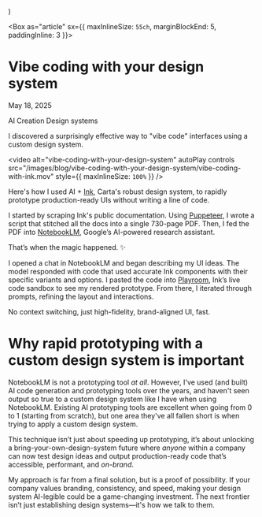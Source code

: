 


  <Halo
    description="A surprisingly effective way to vibe code interfaces using a custom design system"
    title="Vibe coding with your design system / Blog"
    url="https://chrisnager.com/blog/vibe-coding"
    image="https://chrisnager.com/images/projects/snowball.png"
  />
)

<Box as="article" sx={{ maxInlineSize: `55ch`, marginBlockEnd: 5, paddingInline: 3 }}>
# Vibe coding with your design system

May 18, 2025

<Tag>AI</Tag> <Tag>Creation</Tag> <Tag>Design systems</Tag>

I discovered a surprisingly effective way to "vibe code" interfaces using a custom design system.

<video alt="vibe-coding-with-your-design-system" autoPlay controls src="/images/blog/vibe-coding-with-your-design-system/vibe-coding-with-ink.mov" style={{ maxInlineSize: `100%` }} />

Here's how I used AI + [Ink](https://ink.carta.com/components/Button/examples), Carta's robust design system, to rapidly prototype production-ready UIs without writing a line of code.

I started by scraping Ink's public documentation. Using [Puppeteer](https://pptr.dev), I wrote a script that stitched all the docs into a single 730-page PDF. Then, I fed the PDF into [NotebookLM](https://notebooklm.google), Google’s AI-powered research assistant.

That’s when the magic happened. ✨

I opened a chat in NotebookLM and began describing my UI ideas. The model responded with code that used accurate Ink components with their specific variants and options. I pasted the code into [Playroom](https://ink.carta.com/playroom/#?code=N4Igxg9gJgpiBcIA8AhCAPABAQwDa4F4AdEAcwFcAXSmAJxID4iA7TTJACQGVLswBrJqzbsUVShGYMAIjABm2crkpIA9GOqShI0eMmZKATwAOMYiGO0AlgFtstQ4wAK1uw7UaJUljtR7WRqbmUNjMpHSM0qHhtB7%2B2uyq3LwCQh4YQiAANCAA7lZQlAAWAM4IANrgeGAAFACMAAwNAG65mAC0mHUATA3G6ACUIAC6AL5AA), Ink’s live code sandbox to see my rendered prototype. From there, I iterated through prompts, refining the layout and interactions.

No context switching, just high-fidelity, brand-aligned UI, fast.

# Why rapid prototyping with a custom design system is important

NotebookLM is not a prototyping tool _at all_. However, I've used (and built) AI code generation and prototyping tools over the years, and haven't seen output so true to a custom design system like I have when using NotebookLM. Existing AI prototyping tools are excellent when going from 0 to 1 (starting from scratch), but one area they've all fallen short is when trying to apply a custom design system.

This technique isn’t just about speeding up prototyping, it’s about unlocking a bring-your-own-design-system future where _anyone_ within a company can now test design ideas and output production-ready code that’s accessible, performant, and _on-brand_.

My approach is far from a final solution, but is a proof of possibility. If your company values branding, consistency, and speed, making your design system AI-legible could be a game-changing investment. The next frontier isn’t just establishing design systems—it's how we talk to them.
</Box>
